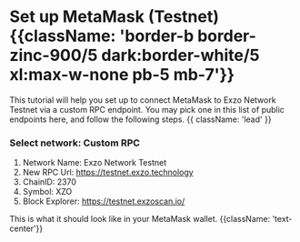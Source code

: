 

# Set up MetaMask (Testnet) {{className: 'border-b border-zinc-900/5 dark:border-white/5 xl:max-w-none pb-5 mb-7'}}

This tutorial will help you set up to connect MetaMask to Exzo Network Testnet via a custom RPC endpoint. You may pick one in this list of public endpoints here, and follow the following steps. {{ className: 'lead' }}

### Select network: Custom RPC

<ImageOther img={imgMetamask} width={354} height={510} />

1. Network Name: Exzo Network Testnet
2. New RPC Url: https://testnet.exzo.technology​
3. ChainID: 2370
4. Symbol: XZO
5. Block Explorer: https://testnet.exzoscan.io/

<ImageOther img={imgExzonet} width={590} height={1280} />

This is what it should look like in your MetaMask wallet. {{className: 'text-center'}}

